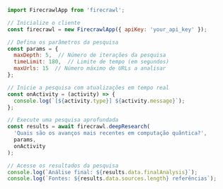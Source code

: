 ```js Node
import FirecrawlApp from 'firecrawl';

// Inicialize o cliente
const firecrawl = new FirecrawlApp({ apiKey: 'your_api_key' });

// Defina os parâmetros da pesquisa
const params = {
  maxDepth: 5,  // Número de iterações da pesquisa
  timeLimit: 180,  // Limite de tempo (em segundos)
  maxUrls: 15  // Número máximo de URLs a analisar
};

// Inicie a pesquisa com atualizações em tempo real
const onActivity = (activity) => {
  console.log(`[${activity.type}] ${activity.message}`);
};

// Execute uma pesquisa aprofundada
const results = await firecrawl.deepResearch(
  'Quais são os avanços mais recentes em computação quântica?',
  params,
  onActivity
);

// Acesse os resultados da pesquisa
console.log(`Análise final: ${results.data.finalAnalysis}`);
console.log(`Fontes: ${results.data.sources.length} referências`); 
```
